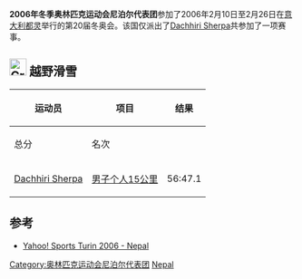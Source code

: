 {{Infobox Country Olympics
|NOC=NEP
|games=2006年冬季
|competitors=1
|sports=1
|flagbearer=[[Dachhiri_Sherpa|Dachhiri Sherpa]] (开幕式) <br/> [[Kamal_Chitrakar|Kamal Chitrakar]] (闭幕式)<ref>{{citeweb
 |url=http://www.olympic.org/uk/news/media_centre/press_release_uk.asp?id=1664 
 |title=Flagbearers for the Opening Cermony 
 |accessdate=Mar 30, 2009 
 |deadurl=yes 
 |archiveurl=https://wayback.archive-it.org/all/20140107032428/http://www.olympic.org/uk/news/media_centre/press_release_uk.asp?id=1664 
 |archivedate=2014-01-07 
}}</ref><ref>{{citeweb 
 |url=http://www.olympic.org/uk/news/media_centre/press_release_uk.asp?id=1726 
 |title=Flagbearers for the Closing Ceremony 
 |accessdate=Mar 30, 2009 
 |deadurl=yes 
 |archiveurl=https://web.archive.org/web/20120115165300/http://www.olympic.org/uk/news/media_centre/press_release_uk.asp?id=1726 
 |archivedate=2012-01-15 
 }}</ref>
|officials=
}}

'''2006年冬季奥林匹克运动会尼泊尔代表团'''参加了2006年2月10日至2月26日在[[意大利|意大利]][[都灵|都灵]]举行的第20届冬奥会。该国仅派出了[[Dachhiri_Sherpa|Dachhiri Sherpa]]共参加了一项赛事。

== [[Image:Cross_country_skiing_pictogram.svg|30px]] 越野滑雪 ==

{{main|2006年冬季奥林匹克运动会越野滑雪比赛}}

{|class="wikitable" style="font-size:90%"
|-
!rowspan="2"|运动员
!rowspan="2"|项目
!colspan="2"|结果
|-
!总分
!名次
|-
|[[Dachhiri_Sherpa|Dachhiri Sherpa]]
|[[2006年冬季奥林匹克运动会越野滑雪比赛_–_男子个人15公里|男子个人15公里]]
|align="center"| 56:47.1
|align="center"| 94
|}

==参考==
{{reflist}}
*[https://web.archive.org/web/20121021012310/http://sports.yahoo.com/olympics/torino2006/athletes?lname=all&country=npl Yahoo! Sports Turin 2006 - Nepal]

{{NOCin2006WinterOlympics}}
[[Category:奥林匹克运动会尼泊尔代表团|Category:奥林匹克运动会尼泊尔代表团]]
[[Category:2006年冬季奥林匹克运动会代表团|Nepal]]